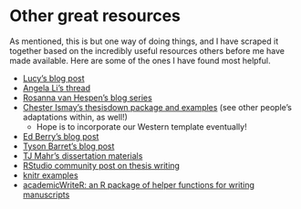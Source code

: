 
# Other great resources {#resources}

As mentioned, this is but one way of doing things, and I have scraped it together based on the incredibly useful resources others before me have made available. Here are some of the ones I have found most helpful.

- [Lucy's blog post](https://livefreeordichotomize.com/2018/09/14/one-year-to-dissertate/)
- [Angela Li's thread](https://twitter.com/CivicAngela/status/1024469727274565633)
- [Rosanna van Hespen's blog series](https://rosannavanhespenresearch.wordpress.com/2016/02/03/writing-your-thesis-with-r-markdown-1-getting-started/)
- [Chester Ismay's thesisdown package and examples](https://github.com/ismayc/thesisdown) (see other people's adaptations within, as well!)
  - Hope is to incorporate our Western template eventually!
- [Ed Berry's blog post](https://eddjberry.netlify.com/post/writing-your-thesis-with-bookdown/)
- [Tyson Barret's blog post](https://tysonbarrett.com/jekyll/update/2018/02/11/r_dissertation/)
- [TJ Mahr's dissertation materials](https://github.com/tjmahr/dissertation)
- [RStudio community post on thesis writing](https://community.rstudio.com/t/what-are-your-recommendations-for-thesis-writing-with-rstudio-and-rmarkdown/13576)
- [knitr examples](https://github.com/yihui/knitr-examples)
- [academicWriteR: an R package of helper functions for writing manuscripts](https://github.com/jvcasillas/academicWriteR)